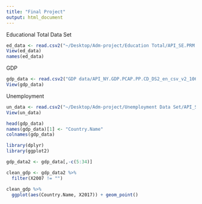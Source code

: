 ```yaml
---
title: "Final Project"
output: html_document
---
```


Educational Total Data Set
```r
ed_data <- read.csv2("~/Desktop/Adm-project/Education Total/API_SE.PRM.CMPT.ZS_DS2_en_csv_v2_10579238.csv")
View(ed_data)
names(ed_data)
```

GDP
```r
gdp_data <- read.csv2("GDP data/API_NY.GDP.PCAP.PP.CD_DS2_en_csv_v2_10617557.csv", header = TRUE, sep = ",")
View(gdp_data)
```


Unemployment
```r
un_data <- read.csv2("~/Desktop/Adm-project/Unemployment Data Set/API_SL.UEM.TOTL.ZS_DS2_en_csv_v2_10576601.csv")
View(un_data)
```



```r
head(gdp_data)
names(gdp_data)[1] <- "Country.Name"
colnames(gdp_data)
```


```r
library(dplyr)
library(ggplot2)
```

```r
gdp_data2 <- gdp_data[,-c(5:34)]
```

```r
clean_gdp <- gdp_data2 %>%
  filter(X2007 != "")
```

```r
clean_gdp %>%
  ggplot(aes(Country.Name, X2017)) + geom_point()
```


